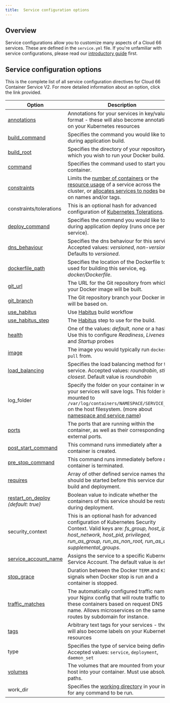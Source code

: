 ```yaml
---
title:  Service configuration options
---
```


## Overview 

Service configurations allow you to customize many aspects of a Cloud 66 services. These are defined in the `service.yml` file.  If you're unfamiliar with service configurations, please read our [introductory guide](/docs/build-and-config/docker-service-configuration) first. 

## Service configuration options

This is the complete list of all service configuration directives for Cloud 66 Container Service V2. For more detailed information about an option, click the link provided.

|**Option**|**Description**|
|--- |--- |
|[annotations](/docs/build-and-config/service-tags-annotations#service-annotations)|Annotations for your services in key/value format - these will also become annotations on your Kubernetes resources|
|[build_command](/docs/build-and-config/building-your-service#build-command)|Specifies the command you would like to run during application build.|
|[build_root](/docs/build-and-config/building-your-service#build-root)|Specifies the directory of your repository in which you wish to run your Docker build.|
|[command](/docs/build-and-config/building-your-service#command)|Specifies the command used to start your container.|
|[constraints](/docs/build-and-config/service-resources)|Limits the [number of containers](/docs/build-and-config/service-resources#limiting-the-number-of-containers) or the [resource usage](/docs/build-and-config/service-resources) of a service across the cluster, or [allocates services to nodes](/docs/build-and-config/service-resources#allocating-services-to-nodes) based on names and/or tags.|
|constraints/tolerations|This is an optional hash for advanced configuration of [Kubernetes Tolerations](https://kubernetes.io/docs/concepts/scheduling-eviction/taint-and-toleration/).|
|[deploy_command](/docs/build-and-config/building-your-service#deploy-command)|Specifies the command you would like to run during application deploy (runs once per service).|
|[dns_behaviour](/docs/networking/service-networking#dns-behaviour)|Specifies the dns behaviour for this service. Accepted values: *versioned*, *non-versioned*. Defaults to *versioned*.|
|[dockerfile_path](/docs/build-and-config/building-your-service#dockerfile-path)|Specifies the location of the Dockerfile to be used for building this service, eg. *docker/Dockerfile*.|
|[git_url](/docs/build-and-config/building-your-service#git-url)|The URL for the Git repository from which your Docker image will be built.|
|[git_branch](/docs/build-and-config/building-your-service#git-branch)|The Git repository branch your Docker image will be based on.|
|[use_habitus](#using-habitus-for-builds)|Use [Habitus](https://www.habitus.io) build workflow|
|[use_habitus_step](#using-habitus-for-builds)|The [Habitus](https://www.habitus.io) step to use for the build.|
|[health](/docs/build-and-config/service-lifecycle-management#health)|One of the values: *default*, *none* or a hash. Use this to configure *Readiness*, *Liveness*, and *Startup* probes|
|[image](/docs/build-and-config/building-your-service#image)|The image you would typically run `docker pull` from.|
|[load_balancing](/docs/networking/service-networking#load-balancing)|Specifies the load balancing method for this service. Accepted values: *roundrobin*, *sticky*, *closest*. Default value is *roundrobin*|
|log_folder|Specify the folder on your container in which your services will save logs. This folder is mounted to `/var/log/containers/NAMESPACE/SERVICE_NAME` on the host filesystem. (more about [namespace and service name](/docs/build-and-config/connecting-between-containerized-services))|
|[ports](/docs/networking/service-networking)|The ports that are running within the container, as well as their corresponding external ports.|
|[post_start_command](/docs/build-and-config/service-lifecycle-management#pre-start-command)|This command runs immediately after a container is created.|
|[pre_stop_command](/docs/build-and-config/service-lifecycle-management#pre-stop-command)|This command runs immediately before a container is terminated.|
|[requires](/docs/build-and-config/service-lifecycle-management#requires)|Array of other defined service names that should be started before this service during build and deployment.|
|[restart_on_deploy](/docs/build-and-config/service-lifecycle-management#restart-on-deploy) *(default: true)*|Boolean value to indicate whether the containers of this service should be restarted during deployment.|
|security_context|This is an optional hash for advanced configuration of Kubernetes Security Context. Valid keys are: *fs_group, host_ipc, host_network, host_pid, privileged, run_as_group, run_as_non_root, run_as_user, supplemental_groups*.|
|[service_account_name](#setting-a-service-account-name)|Assigns the service to a specific Kubernetes Service Account. The default value is `default`|
|[stop_grace](/docs/build-and-config/service-lifecycle-management#stop-grace)|Duration between the Docker `TERM` and `KILL` signals when Docker stop is run and a container is stopped.|
|[traffic_matches](/docs/networking/service-networking#traffic-matching)|The automatically configured traffic names in your Nginx config that will route traffic to these containers based on request DNS name. Allows microservices on the same port routes by subdomain for instance.|
|[tags](/docs/build-and-config/service-tags-annotations)|Arbitrary text tags for your services - these will also become labels on your Kubernetes resources|
|type|Specifies the type of service being defined. Accepted values: `service`, `deployment`, `daemon_set`|
|[volumes](/docs/build-and-config/service-storage)|The volumes that are mounted from your host into your container. <Pill title="Note" color="red" /> Must use absolute paths.|
|work_dir|Specifies the [working directory](https://docs.docker.com/reference/builder#workdir) in your image for any command to be run.|